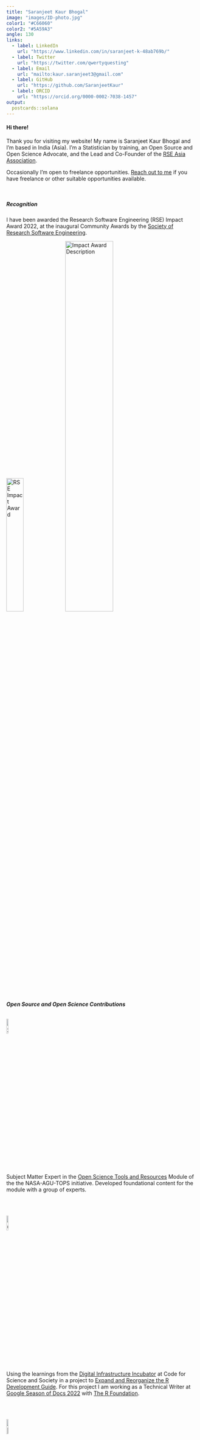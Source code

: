 ---
title: "Saranjeet Kaur Bhogal"
image: "images/ID-photo.jpg"
color1: "#C66060"
color2: "#5A59A3"
angle: 130
links:
  - label: LinkedIn
    url: "https://www.linkedin.com/in/saranjeet-k-48ab769b/"
  - label: Twitter
    url: "https://twitter.com/qwertyquesting"
  - label: Email
    url: "mailto:kaur.saranjeet3@gmail.com"
  - label: GitHub
    url: "https://github.com/SaranjeetKaur"
  - label: ORCID
    url: "https://orcid.org/0000-0002-7038-1457"
output:
  postcards::solana
---
#### Hi there!

Thank you for visiting my website! My name is Saranjeet Kaur Bhogal and I'm based in India (Asia). I'm a Statistician by training, an Open Source and Open Science Advocate, and the Lead and Co-Founder of the [RSE Asia Association](https://rse-asia.github.io/RSE_Asia/). 

Occasionally I'm open to freelance opportunities. [Reach out to me](mailto:kaur.saranjeet3@gmail.com) if you have freelance or other suitable opportunities available.

$~$

##### Recognition

I have been awarded the Research Software Engineering (RSE) Impact Award 2022, at the inaugural Community Awards by the [Society of Research Software Engineering](https://society-rse.org/).

[![RSE Impact Award](images/RSE_impact_award.jfif){width=30%}](https://society-rse.org/)
[![Impact Award Description](images/impact_award_description.jfif){width=50%}](https://rsecon2022.society-rse.org/announcing-our-community-awards/)

$~$

##### Open Source and Open Science Contributions

[![Subject Matter Expert, NASA-AGU-TOPS](images/nasatopslogo.jpg){width=10%}](https://science.nasa.gov/open-science/transform-to-open-science)
---
Subject Matter Expert in the [Open Science Tools and Resources](https://github.com/nasa/Transform-to-Open-Science/blob/main/docs/Area2_Capacity_Sharing/OpenCore/OpenCore_leads.md#open-science-tools-and-resources) Module of the the NASA-AGU-TOPS initiative. Developed foundational content for the module with a group of experts.

$~$

[![Google Season of Docs Logo](images/gsodlogo.png){width=10%}](https://developers.google.com/season-of-docs)
---
Using the learnings from the [Digital Infrastructure Incubator](https://incubator.codeforscience.org/) at Code for Science and Society in a project to [Expand and Reorganize the R Development Guide](https://github.com/rstats-gsod/gsod2022/wiki/GSOD-2022-Proposal). For this project I am working as a Technical Writer at [Google Season of Docs 2022](https://developers.google.com/season-of-docs) with [The R Foundation](https://www.r-project.org/foundation/).

$~$

[![R-devel Logo](images/Rlogo.png){width=10%}](https://contributor.r-project.org/)
---
Written the [R Development Guide](https://contributor.r-project.org/rdevguide/) in 2021 as a project funded by the [R Foundation](https://www.r-project.org/foundation/). Mentor: Heather Turner, Michael Lawrence.

$~$

[![GSoC Logo](images/gsoclogo.png){width=10%}](https://summerofcode.withgoogle.com/)
---
Completed the [Google Summer of Code 2020](https://gist.github.com/SaranjeetKaur/37086fea06076bd3ec76d052cc166378) with the Turing team of the Julia language organisation. Mentor: Hong Ge, Cameron Pfiffer, Miles Lucas.

$~$

[![CarpenPi Logo](images/CarpenPilogo.png){width=10%}](https://carpenpi.github.io/)
---
Created Zine for CarpenPi organization with a funding from the Data Science by Design (DSxD) initiative. 

$~$

##### Upcoming Talks and Sessions

I don't have any upcoming talks yet. [Reach out to me](mailto:kaur.saranjeet3@gmail.com) if you want me to present a talk!

$~$

##### Previous Talks

[![Center for Scientific Collaboration and Community Engagement Logo](images/csccelogo.jfif){width=20%}](https://www.cscce.org/)
---
[CSCCE Community Call November 2022 ](https://www.youtube.com/watch?v=5HG51sBG3Vs): Invited to participate as a panelist in the [CSCCE's November 2022 Community Call](https://www.cscce.org/2022/11/22/novembers-community-call-recap-community-managers-share-their-strategies-for-engaging-volunteers/) on "Creating fulfilling volunteer opportunities in open source software communities".

$~$

[![RSE Asia Australia Unconference 2022 Logo](images/rseaalogo2022.png){width=20%}](https://rse-aunz.github.io/2022-Asia-Australia-unconference/)
---
[Strategy and Policy Panel at RSE Asia Australia Unconference 2022](https://www.youtube.com/watch?v=xySpuSifZFo&list=PLXLapl_LKb4cjs0740iWwxmZpN18EgPRl&index=13): Participated in the Strategy and Policy Panel of the Unconference and also hosted the Early Career RSE Keynote.

$~$

[![RSECon 2022 Logo](images/rseconlogo2022.png){width=20%}](https://rsecon2022.society-rse.org/)
---
[Poster Presentation, Lightning talk, RSE Worldwide Panel, Coding Confessions Panel at RSECon 2022](https://www.youtube.com/watch?v=xySpuSifZFo&list=PLXLapl_LKb4cjs0740iWwxmZpN18EgPRl&index=13): I presented a Poster and corresponding lightning talk of my work based on ‘RSE Asia Association: A year in making’. I was also invited to participate in the RSE Worldwide Panel and the Coding Confessions Panel at this conference.

$~$

[![CarpentryCon 2022 Logo](images/carpentryconlogo2022.png){width=20%}](https://2022.carpentrycon.org/)
---
[Lightning talk at CarpentryCon 2022](https://www.youtube.com/watch?v=xySpuSifZFo&list=PLXLapl_LKb4cjs0740iWwxmZpN18EgPRl&index=13): I presented a lightning talk of my work based on ‘Creating reusable lessons using the Carpentries Workbench template’.

$~$

[![JuliaCon 2022 Logo](images/juliaconlogo2022.png){width=20%}](https://juliacon.org/2022/)
---
[Experience talk at JuliaCon 2022](https://www.youtube.com/watch?v=8SSutdRfQ4g): I presented an experience talk of my work based on ‘Community Building using Open Science Principles’. This talk highlighted my work on building the [RSE Asia Association](https://rse-asia.github.io/RSE_Asia/).

$~$

[![Code for Science & Society Logo](images/CSSlogo.png){width=20%}](https://incubator.codeforscience.org/)
---
[Digital Infrastructure Incubator Graduation Talk](https://zenodo.org/record/6498656#.Ym1-yu1BxPZ): Presented the work and learnings from the Incubator for the project on "Building Community around the R Development Guide" at "The Practice of Digital Infrastructure" session organized by Code for Science and Society. This presentation was alongside five other projects that participated in the Incubator cohort.

$~$

[![Lorentz Logo](images/lorentzlogo.png){width=20%}](https://www.researchsoft.org/events/2022-04/)
---
[Invited talk](https://zenodo.org/record/6477536#.YmKWZ4VBxPY): Invited to present a talk on “Early career research viewpoint on future vision for DEI in RSE" presented at "Vive la différence - research software engineers" at the Lorentz Centre Workshop organized by the “Research Software Alliance”. It was an hybrid event with an in-person element from 19-22 April 2022 at the Lorentz Centre in the Netherlands; and online events from March-April 2022 across different time zones.

$~$

[![SSI Logo](images/SSIlogo.png){width=20%}](https://software.ac.uk/cw22/lightning-talks)
---
[Lightning talk & Hack Day participation at CollabW22](https://github.com/SaranjeetKaur/RSEAsiaCW22): Presented a lightning talk on "RSE Asia Association: In making" at the Collaborations Workshop 2022 hosted by the Software Sustainability Institute. Also presented a pitch to build a `Carpentries-style Lesson on R's Bug Tracking Process` which secured the 3rd position on the Hack Day. As a part of this task we converted the materials from the Collaboration Campfires (on learning how to contribute to R) into a reusable lesson using The Carpentries Workbench template and the R package `sandpaper`. The lesson created is hosted on the [r-devel GitHub organization](https://github.com/r-devel/r-bug-tracking-lesson).

$~$

[![APAN53 Logo](images/apan53logo.png){width=20%}](https://apan53.apan.net/)
---
[Workshop talk at APAN53](https://github.com/SaranjeetKaur/APAN53_RSE_Asia): Presented a talk on "Research Software Engineering initiative in Asia region" at Asia Pacific Advanced Network (APAN53, Bangladesh). This talk was a part of the workshop on "Growing research software initiatives and communities in the Asia Pacific".

$~$

[![APAN53 Logo](images/apan53logo.png){width=20%}](https://apan53.apan.net/)
---
[Panel discussion at APAN53](https://github.com/SaranjeetKaur/APAN53_Slides_Panel_Discussion): Presented my talk at the Panel Discussion on "https://github.com/SaranjeetKaur/APAN53_Slides_Panel_Discussion" held at APAN53, Bangladesh.

$~$

[![PackagingCon 2021 Logo](images/packagingconlogo.png){width=20%}](https://packaging-con.org/)
---
[Lightning talk at PackagingCon 2021](https://youtu.be/BpRef4U-4sI?t=121): Presented a lightning talk on “Turing.jl: An Overview”. The talk was an overview of Turing.jl which is a Julia library focusing on Bayesian inference with probabilistic programming. This was the first edition of PackagingCon 2021, which is a conference held with the aim to bring various software eco-systems together. 

$~$

[![LatinR 2021 Logo](images/latinrlogo.png){width=20%}](https://latin-r.com/en)
---
[Invited talk at LatinR 2021](https://www.youtube.com/watch?v=VzPia_PAxvw): Presented a Invited talk on “R Development Guide: Motivation, First Draft, and the Way Forward”. This is a Latinamerican conference about the use of R in R&D.

$~$

[![JuliaCon 2021 Logo](images/juliconlogo2021.png){width=20%}](https://juliacon.org/2021/)
---
[Virtual poster presentation at JuliaCon 2021](https://www.youtube.com/watch?v=Q7SYF3wbXwk): I presented a virtual poster of my work based on ‘Algorithmic Variants of Nested Sampling’. I developed these algorithms while working for the Google Summer of Code 2020 with the Turing team of the Julia Language organization. I also moderated the single track sessions of JuliaCon 2021.

$~$

[![useR! 2021 Logo](images/user-logo.png){width=20%}](https://user2021.r-project.org/)
---
[Regular talk at useR! 2021 - The R Conference](https://youtu.be/2B7H8WJOX40?t=2187https://youtu.be/2B7H8WJOX40?t=2187): In the ‘1A Community and Outreach 1’ session on the ‘R Developer’s Guide’ (now called as the 'R Development Guide'). During the conference, I also attended the tutorials on ‘Contributing to R’ (conducted by Gabriel Becker and Martin Maechler) and ‘Translating R to Your Language’ (conducted by Michael Chirico and Michael Lawrence). I was also the Zoom Host 
for various tutorials and sessions of this international online conference.

$~$

##### Conference Moderator, Interviews, Podcast

- [![Digital Infrastructure Podcast](images/digiinfra.png){width=20%}](https://dif.fireside.fm/)
---
[The Digital Infrastructure Podcast](https://dif.fireside.fm/8)

- [Google Summer of Code 2022 with the Julia Language - Q/A](https://www.youtube.com/watch?v=yWEmAstJdQ8)

- [![The R Podcast](images/rpodcast.png){width=20%}](https://r-podcast.org/)
---
[The R Podcast](https://r-podcast.org/034-collaborative-campfires/)

- [![JuliaCon 2021](images/juliconlogo2021.png){width=20%}](https://juliacon.org/2021/)
---
JuliaCon 2021 moderated sessions: [1](https://www.youtube.com/watch?v=IlFVwabDh6Q), [2](https://www.youtube.com/watch?v=LT4AP7CUMAw), [3](https://www.youtube.com/watch?v=sUyddZQaeyg), [4](https://www.youtube.com/watch?v=6V6jk_OdH-w)

- [Google Summer of Code AMA](https://www.youtube.com/watch?v=YPO9ew6EkkU)

- [![Why R](images/whyr.jpg){width=20%}](https://whyr.pl/foundation/)
---
[Why R? World Interview](https://www.youtube.com/watch?v=0u-aJhXbLAM)

$~$

##### Community contributions

- [![Open Life Science](images/ols.png){width=20%}](https://openlifesci.org/)
---
[Project Lead, Open Life Science Cohort-6](https://openlifesci.org/ols-6/projects-participants/).

- [![NumFOCUS Incubator](images/numfocusincub.png){width=20%}](https://numfocus.medium.com/call-for-volunteers-numfocus-project-incubator-3ec7b4567846)
---
Founding Committee Member, NumFOCUS Project Incubator, February 2022 – Present: The NumFOCUS Project Incubator would provide support for the growth of Open Source Scientific projects and communities. At the end of the incubation period, projects will have the required tools for becoming 
NumFOCUS Affiliated projects.

- [![Society of RSE](images/socrse.png){width=20%}](https://society-rse.org/)
---
Mentee, [Society of Research Software Engineering Pilot Mentorship Programme](https://society-rse.org/events/pilot-mentoring-programme/), November 2021 – July 2022: This is a 9-month non-technical mentoring program on topics such as personal development, communication, leadership, and career direction broadly in the field of Research Software Engineering. Working under the mentorship of Michelle Barker to further develop the community aspect of the RSE Asia Association of the RSE Asia Association.

- [![Digital Infrastructure Incubator](images/digicss.png){width=20%}](https://incubator.codeforscience.org/)
---
[Cohort participant, Digital Infrastructure Incubator](https://incubator.codeforscience.org/cohort), November 2021 – April 2022, Code for Science & Society (CS&S). Mentor: Rayya El Zein.

- [![Open Life Science](images/ols.png){width=20%}](https://openlifesci.org/)
---
[Project Co-Lead, RSE Asia Association, Open Life Science Cohort-4](https://openlifesci.org/ols-4/projects-participants/). Mentor: Anne Fouilloux.

- Project Lead, R-Ladies Global, October 2020 -- February 2022.

- Chapter Activity Tracking, R-Ladies Global, February 2020 -- September 2020.

- Diversity Scholar, RStudio::Global 2021 conference.

$~$

#### Published Articles, Reports, Blogs, Research

- [R Can Use Your Help: Translating R Messages](https://blog.r-project.org/2022/07/25/r-can-use-your-help-translating-r-messages/), Heather Turner and Saranjeet Kaur, Published: 2022

- [Conditional Duration Models for High-Frequency Data: A Review on Recent Developments](https://onlinelibrary.wiley.com/doi/abs/10.1111/joes.12261), Saranjeet Kaur Bhogal and Ramanathan Thekke Variyam, Published: 2018